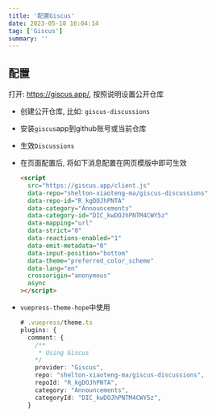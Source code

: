 ```yaml
---
title: '配置Giscus'
date: 2023-05-10 16:04:14
tag: ['Giscus']
summary: ''
---
```


## 配置

打开: <https://giscus.app/>, 按照说明设置公开仓库

- 创建公开仓库, 比如: `giscus-discussions`
- 安装`giscus`app到github账号或当前仓库
- 生效`Discussions`
- 在页面配置后, 将如下消息配置在网页模版中即可生效

  ```html
  <script
    src="https://giscus.app/client.js"
    data-repo="shelton-xiaoteng-ma/giscus-discussions"
    data-repo-id="R_kgDOJhPNTA"
    data-category="Announcements"
    data-category-id="DIC_kwDOJhPNTM4CWY5z"
    data-mapping="url"
    data-strict="0"
    data-reactions-enabled="1"
    data-emit-metadata="0"
    data-input-position="bottom"
    data-theme="preferred_color_scheme"
    data-lang="en"
    crossorigin="anonymous"
    async
  ></script>
  ```

- `vuepress-theme-hope`中使用

  ```ts
  # .vuepress/theme.ts
  plugins: {
    comment: {
      /**
       * Using Giscus
      */
      provider: "Giscus",
      repo: "shelton-xiaoteng-ma/giscus-discussions",
      repoId: "R_kgDOJhPNTA",
      category: "Announcements",
      categoryId: "DIC_kwDOJhPNTM4CWY5z",
    }
  ```
